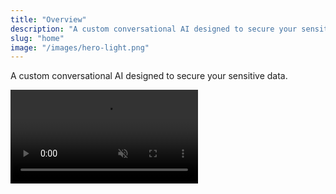 ```yaml
---
title: "Overview"
description: "A custom conversational AI designed to secure your sensitive data."
slug: "home"
image: "/images/hero-light.png"
---
```


A custom conversational AI designed to secure your sensitive data.

<Frame caption="We build your secure GPT">
  <video
    controls
    autoPlay
    muted
    loop
    playsInline
    className="w-full aspect-video rounded-xl"
    src="./public/videos/demo.mp4"
  />
</Frame>

## Key Features

1. **[Custom Conversational AI](/ai-chatbot)**: Chat, ask questions, or brainstorm with an AI tailored to your business.
2. **[Maximum Security](/security)**: All data remains on your servers, protected and encrypted.
3. **[RAG: Intelligent Document Search](/document-search)**: Query your files (PDF, Word, Excel, code...) and get precise, concise answers.
4. **[Business Fine-Tuning](/fine-tuning)**: Customize the AI's behavior and style according to your specific needs.
5. **[Multimodality](/multimodal-analysis)**: Text, images, and audio analyzed to enrich your interactions.
6. **[Fast Multi-Platform Deployment](/deployment)**: Accessible via browser, mobile, or integrable into your internal tools.

## Our Technologies 🛠️

Discover the technologies powering our AI solutions. Each service is designed to offer performance, security, and adaptability to your business.

<CardGroup cols={2}>
  <Card title="Llama 4 - AI Chatbot" icon="bot" href="/services/ai-chatbot">
    Secure and custom conversational assistants
  </Card>
  <Card title="Llama Index - Document RAG" icon="book" href="/services/document-search">
    Fast information extraction from your internal files
  </Card>
  <Card title="Open-Source Fine-Tuning" icon="settings" href="/services/fine-tuning">
    Advanced personalization of models according to your industry
  </Card>
  <Card title="Whisper & Flux - Multimodal" icon="eye" href="/services/multimodal-analysis">
    Text, images, and audio analyzed to enrich your interactions
  </Card>
  <Card title="Encryption & Auth" icon="shield" href="/services/security">
    Protection of sensitive data and role management
  </Card>
  <Card title="Multi-Platform" icon="globe" href="/services/deployment">
    Accessible via browser, mobile, and integration into your internal tools
  </Card>
</CardGroup>

**In Detail** 🔍

<AccordionGroup>
  <Accordion title="Custom AI Chatbot for your business" icon="bot">
    Transform your customer relationships and internal processes with custom conversational assistants.

    **Technology:** Llama 4, advanced open-source model.

    **Business Value:**
    - Fast and relevant responses, tailored to your domain
    - 24/7 customer support
    - Strategic brainstorming and decision-making assistance
    - Intelligent management of internal knowledge

  </Accordion>

  <Accordion title="Intelligent search in your documents" icon="book">
    Instantly access your critical documents and internal knowledge bases.

    **Technology:** Llama Index + vector embeddings.

    **Business Value:**
    - Instant search in PDFs, Word, Excel, code...
    - Extraction of key information and automatic summaries
    - Time savings and better decision-making
    - Support for legal, sales, and technical teams

  </Accordion>

  <Accordion title="Open-Source Fine-Tuning" icon="settings">
    Adapt our AI models to your business for ultra-precise and consistent responses.

    **Technology:** Fine-tuning of open-source LLM models.

    **Business Value:**
    - Personalization according to your business standards
    - Improved accuracy and relevance of responses
    - Immediate competitive advantage
    - Ability to adapt the AI's style and tone to your brand

  </Accordion>

  <Accordion title="Whisper & Flux - Multimodal" icon="eye">
    Leverage your multimedia content: text, images, and audio analyzed to enrich your interactions.

    **Technology:** Whisper (audio), Flux (images), LLM (text).

    **Business Value:**
    - Transcription and analysis of audio/video files
    - Identification and description of objects in images
    - Text analysis and synthesis generation
    - Actionable insights for marketing and product teams

  </Accordion>

  <Accordion title="Encryption & Auth" icon="shield">
    Secure your sensitive data and perfectly control user access.

    **Technology:** Advanced encryption and role management.

    **Business Value:**
    - GDPR compliance
    - Fine-grained access rights management
    - Maximum protection of confidential data
    - Peace of mind for your teams and customers

  </Accordion>

  <Accordion title="Multi-Platform" icon="globe">
    Deploy quickly and access AI from browser, mobile, or integrated into your internal tools.

    **Technology:** Private cloud / internal architecture.

    **Business Value:**
    - Accessibility from all your devices and tools
    - Seamless integration with your existing systems
    - Fast and secure deployment
    - Easy adoption by your teams

  </Accordion>
</AccordionGroup>

---

## How to Get Started 🚀

<Steps>
  <Step title="Assess your needs">
    Identify the processes where AI can add the most value to your business.
  </Step>
  <Step title="Plan your deployment">
    Choose the appropriate features and models: Chatbot, RAG, multimodality, or fine-tuning.
  </Step>
  <Step title="Deploy and integrate">
    Access AI from your internal tools, browsers, and mobiles, securely.
  </Step>
  <Step title="Train and utilize">
    Train your teams, monitor performance, and adjust models according to your needs.
  </Step>
  <Step title="Schedule a meeting with our experts"></Step>
</Steps>